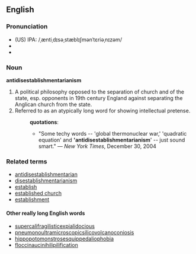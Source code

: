 {{wikipedia}}
==English==
===Pronunciation===
*(US) IPA: /ˌæntiˌdɪsəˌstæblɪʃmənˈtɛriəˌnɪzəm/
*{{audio|en-uk-antidisestablishmentarianism.ogg|Audio (UK)}}
*{{audio|en-us-antidisestablishmentarianism.ogg|Audio (US)}}

===Noun===
'''antidisestablishmentarianism'''
# A political philosophy opposed to the separation of church and of the state, esp. opponents in 19th century England against separating the Anglican church from the state.
# Referred to as an atypically long word for showing intellectual pretense.
#:'''quotations''':
#:*"Some techy words -- 'global thermonuclear war,' 'quadratic equation' and ''''antidisestablishmentarianism'''' -- just sound smart." &mdash; ''New York Times'', December 30, 2004

===Related terms===
*[[antidisestablishmentarian]]
*[[disestablishmentarianism]]
*[[establish]]
*[[established church]]
*[[establishment]]

====Other really long English words====
*[[supercalifragilisticexpialidocious]] 
*[[pneumonoultramicroscopicsilicovolcanoconiosis]]
*[[hippopotomonstrosesquippedaliophobia]]
*[[floccinaucinihilipilification]]